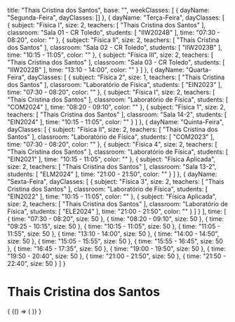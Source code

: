   title: "Thais Cristina dos Santos",
  base: "",
  weekClasses: [
    {
      dayName: "Segunda-Feira",
      dayClasses: []
    },
    {
      dayName: "Terça-Feira",
      dayClasses: [
        {
          subject: "Física I",
          size: 2,
          teachers: [
            "Thais Cristina dos Santos"
          ],
          classroom: "Sala 01 - CR Toledo",
          students: [
            "IIW2024B"
          ],
          time: "07:30 - 08:20",
          color: ""
        },
        {
          subject: "Física II",
          size: 2,
          teachers: [
            "Thais Cristina dos Santos"
          ],
          classroom: "Sala 02 - CR Toledo",
          students: [
            "IIW2023B"
          ],
          time: "10:15 - 11:05",
          color: ""
        },
        {
          subject: "Física III",
          size: 2,
          teachers: [
            "Thais Cristina dos Santos"
          ],
          classroom: "Sala 03 - CR Toledo",
          students: [
            "IIW2022B"
          ],
          time: "13:10 - 14:00",
          color: ""
        }
      ]
    },
    {
      dayName: "Quarta-Feira",
      dayClasses: [
        {
          subject: "Física 2",
          size: 1,
          teachers: [
            "Thais Cristina dos Santos"
          ],
          classroom: "Laboratório de Física",
          students: [
            "EIN2023"
          ],
          time: "07:30 - 08:20",
          color: ""
        },
        {
          subject: "Física I",
          size: 2,
          teachers: [
            "Thais Cristina dos Santos"
          ],
          classroom: "Laboratório de Física",
          students: [
            "COM2024"
          ],
          time: "08:20 - 09:10",
          color: ""
        },
        {
          subject: "Física 1",
          size: 2,
          teachers: [
            "Thais Cristina dos Santos"
          ],
          classroom: "Sala 14-2",
          students: [
            "EIN2024"
          ],
          time: "10:15 - 11:05",
          color: ""
        }
      ]
    },
    {
      dayName: "Quinta-Feira",
      dayClasses: [
        {
          subject: "Física II",
          size: 2,
          teachers: [
            "Thais Cristina dos Santos"
          ],
          classroom: "Laboratório de Física",
          students: [
            "COM2023"
          ],
          time: "07:30 - 08:20",
          color: ""
        },
        {
          subject: "Física 4",
          size: 2,
          teachers: [
            "Thais Cristina dos Santos"
          ],
          classroom: "Laboratório de Física",
          students: [
            "EIN2021"
          ],
          time: "10:15 - 11:05",
          color: ""
        },
        {
          subject: "Física Aplicada",
          size: 2,
          teachers: [
            "Thais Cristina dos Santos"
          ],
          classroom: "Sala 13-2",
          students: [
            "ELM2024"
          ],
          time: "21:00 - 21:50",
          color: ""
        }
      ]
    },
    {
      dayName: "Sexta-Feira",
      dayClasses: [
        {
          subject: "Física 3",
          size: 2,
          teachers: [
            "Thais Cristina dos Santos"
          ],
          classroom: "Laboratório de Física",
          students: [
            "EIN2022"
          ],
          time: "10:15 - 11:05",
          color: ""
        },
        {
          subject: "Física Aplicada",
          size: 2,
          teachers: [
            "Thais Cristina dos Santos"
          ],
          classroom: "Laboratório de Física",
          students: [
            "ELE2024"
          ],
          time: "21:00 - 21:50",
          color: ""
        }
      ]
    }
  ],
  time: [
    {
      time: "07:30 - 08:20",
      size: 50
    },
    {
      time: "08:20 - 09:10",
      size: 50
    },
    {
      time: "09:25 - 10:15",
      size: 50
    },
    {
      time: "10:15 - 11:05",
      size: 50
    },
    {
      time: "11:05 - 11:55",
      size: 50
    },
    {
      time: "13:10 - 14:00",
      size: 50
    },
    {
      time: "14:00 - 14:50",
      size: 50
    },
    {
      time: "15:05 - 15:55",
      size: 50
    },
    {
      time: "15:55 - 16:45",
      size: 50
    },
    {
      time: "16:45 - 17:35",
      size: 50
    },
    {
      time: "19:00 - 19:50",
      size: 50
    },
    {
      time: "19:50 - 20:40",
      size: 50
    },
    {
      time: "21:00 - 21:50",
      size: 50
    },
    {
      time: "21:50 - 22:40",
      size: 50
    }
  ]
}

# Thais Cristina dos Santos

<div>
  {
    <BrowserOnly>
      {() => (
        <Grid
          title={data.title}
          weekClasses={data.weekClasses}
          time={data.time}
        />
      )}
    </BrowserOnly>
  }
</div>
